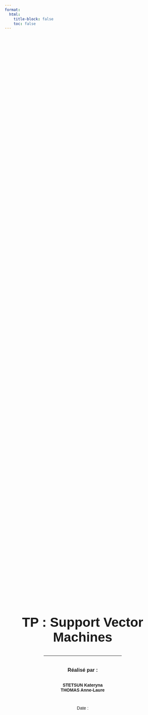 ---
format:
  html:
    title-block: false
    toc: false   
---
<!-- Page de garde -->
<div style="display:flex; flex-direction:column; justify-content:center; align-items:center; height:100vh; text-align:center; font-family:Arial, sans-serif;">

<h1 style="font-size:3em; margin-bottom:0.5em;">TP : Support Vector Machines</h1>

<hr style="width:50%; margin:1em 0;">

<h3>Réalisé par :</h3>
<p><strong>STETSUN Kateryna</strong><br>
<strong>THOMAS Anne-Laure</strong></p>

<p style="margin-top:2em;">Date : <span id="today"></span></p>

</div>

<script>
  // insère la date automatiquement en français
  document.getElementById("today").textContent = new Date().toLocaleDateString("fr-FR");
</script>

<div style="page-break-after: always;"></div>

# Introduction

Les machines à vecteurs de support (SVM), introduites par Vapnik dans les années 1990, sont devenues l'une des méthodes de classification supervisée les plus populaires. Leur succès s'explique par leur capacité à construire des règles de décision linéaires, appelées hyperplans séparateurs, tout en permettant d'aborder des problèmes où les données ne sont pas directement séparables dans l'espace d'entrée.

Le principe des SVM repose sur la recherche d'un hyperplan qui maximise la marge entre les classes. Dans le cas linéaire, cet hyperplan est directement construit dans l'espace des variables initiales. Dans les cas plus complexes, une transformation implicite des données dans un espace de dimension supérieure est effectuée grâce au `kernel trick`. Cette astuce permet de manipuler uniquement les produits scalaires dans l'espace transformé, en utilisant une fonction noyau. Parmi les noyaux courants, on retrouve le noyau linéaire, le noyau polynomial, le noyau gaussien RBF ou encore le noyau sigmoïde.

L'apprentissage consiste alors à résoudre un problème d'optimisation sous contraintes, dans lequel un paramètre de régularisation, noté `C`, contrôle la complexité du modèle et le compromis entre maximisation de la marge et minimisation des erreurs de classification.

L'objectif de ce TP est de mettre en pratique ces concepts à travers différents jeux de données, simulés et réels. Nous utiliserons pour cela la bibliothèque `scikit-learn`, qui propose une implémentation performante des SVM via la librairie libsvm.

# Mise en oeuvre

## 1. Jeu de données jouet (deux gaussiennes)

Pour commencer, ...

```{python}

```

## 2. Comparaison du résultat avec un SVM basé sur noyau polynomial

# Classification de visages

## 4.

## 5.

## 6.

## 7.
